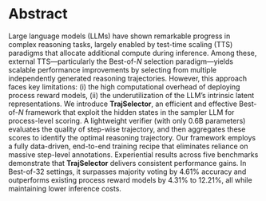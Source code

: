 # Abstract

Large language models (LLMs) have shown remarkable progress in complex reasoning tasks, largely enabled by test-time scaling (TTS) paradigms that allocate additional compute during inference. Among these, external TTS—particularly the Best-of-$N$ selection paradigm—yields scalable performance improvements by selecting from multiple independently generated reasoning trajectories. However, this approach faces key limitations: (i) the high computational overhead of deploying process reward models, (ii) the underutilization of the LLM’s intrinsic latent representations. We introduce **TrajSelector**, an efficient and effective Best-of-$N$ framework that exploit the hidden states in the sampler LLM for process-level scoring. A lightweight verifier (with only 0.6B parameters) evaluates the quality of step-wise trajectory, and then aggregates these scores to identify the optimal reasoning trajectory. Our framework employs a fully data-driven, end-to-end training recipe that eliminates reliance on massive step-level annotations. Experiential results across five benchmarks demonstrate that **TrajSelector** delivers consistent performance gains. In Best-of-32 settings, it surpasses majority voting by 4.61\% accuracy and outperforms existing process reward models by 4.31% to 12.21%, all while maintaining lower inference costs.